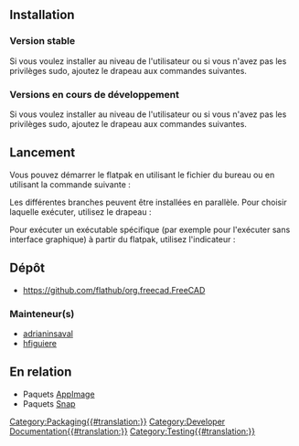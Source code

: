 <languages/>
{{TOCright}}

<span id="Installing"></span>
== Installation ==

<span id="Stable"></span>
=== Version stable ===

Si vous voulez installer au niveau de l'utilisateur ou si vous n'avez pas les privilèges sudo, ajoutez le drapeau {{incode|--user}} aux commandes suivantes.

{{code|lang=bash|code=
# add flathub repo just to be sure as it might not be enabled if it is your first time using flatpak
flatpak remote-add --if-not-exists flathub https://flathub.org/repo/flathub.flatpakrepo
flatpak install flathub org.freecad.FreeCAD
}}

<span id="Development_versions"></span>
=== Versions en cours de développement ===

Si vous voulez installer au niveau de l'utilisateur ou si vous n'avez pas les privilèges sudo, ajoutez le drapeau {{incode|--user}} aux commandes suivantes.

{{code|lang=bash|code=
# flathub-beta repo is not enabled by default
flatpak remote-add --if-not-exists flathub-beta https://flathub.org/beta-repo/flathub-beta.flatpakrepo
flatpak install flathub-beta org.freecad.FreeCAD
}}

<span id="Running"></span>
==Lancement==

Vous pouvez démarrer le flatpak en utilisant le fichier du bureau ou en utilisant la commande suivante :

{{code|lang=bash|code=
flatpak run org.freecad.FreeCAD
}}

Les différentes branches peuvent être installées en parallèle. Pour choisir laquelle exécuter, utilisez le drapeau {{incode|--branch}} :

{{code|lang=bash|code=
flatpak run --branch=beta org.freecad.FreeCAD
}}

Pour exécuter un exécutable spécifique (par exemple {{incode|FreeCADCmd}} pour l'exécuter sans interface graphique) à partir du flatpak, utilisez l'indicateur {{incode|--command}} :

{{code|lang=bash|code=
flatpak run --command=FreeCADCmd org.freecad.FreeCAD
}}

<span id="Repository"></span>
== Dépôt ==

* https://github.com/flathub/org.freecad.FreeCAD

<span id="Maintainer(s)"></span>
=== Mainteneur(s) ===

* [https://github.com/adrianinsaval adrianinsaval]
* [https://github.com/hfiguiere hfiguiere]

<span id="Related"></span>
== En relation ==

* Paquets [[AppImage/fr|AppImage]]
* Paquets [[Snap/fr|Snap]]


[[Category:Packaging{{#translation:}}]]
[[Category:Developer Documentation{{#translation:}}]]
[[Category:Testing{{#translation:}}]]